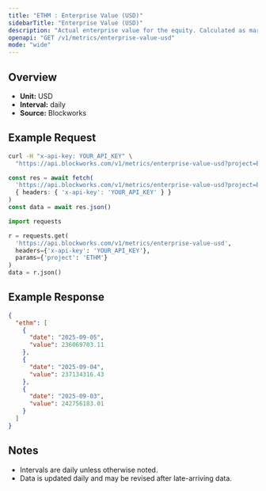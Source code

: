 ```yaml
---
title: "ETHM : Enterprise Value (USD)"
sidebarTitle: "Enterprise Value (USD)"
description: "Actual enterprise value for the equity. Calculated as market cap - liabilities + assets"
openapi: "GET /v1/metrics/enterprise-value-usd"
mode: "wide"
---
```


## Overview

- **Unit:** USD
- **Interval:** daily
- **Source:** Blockworks

## Example Request

<CodeGroup>

```bash cURL
curl -H "x-api-key: YOUR_API_KEY" \
  "https://api.blockworks.com/v1/metrics/enterprise-value-usd?project=ETHM"
```

```typescript TypeScript
const res = await fetch(
  'https://api.blockworks.com/v1/metrics/enterprise-value-usd?project=ETHM',
  { headers: { 'x-api-key': 'YOUR_API_KEY' } }
)
const data = await res.json()
```

```python Python
import requests

r = requests.get(
  'https://api.blockworks.com/v1/metrics/enterprise-value-usd',
  headers={'x-api-key': 'YOUR_API_KEY'},
  params={'project': 'ETHM'}
)
data = r.json()
```

</CodeGroup>

## Example Response

```json
{
  "ethm": [
    {
      "date": "2025-09-05",
      "value": 236069703.11
    },
    {
      "date": "2025-09-04",
      "value": 237134316.43
    },
    {
      "date": "2025-09-03",
      "value": 242756183.01
    }
  ]
}
```

## Notes
- Intervals are daily unless otherwise noted.
- Data is updated daily and may be revised after late-arriving data.
